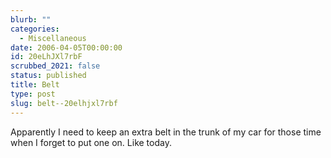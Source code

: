 ```yaml
---
blurb: ""
categories:
  - Miscellaneous
date: 2006-04-05T00:00:00
id: 20eLhJXl7rbF
scrubbed_2021: false
status: published
title: Belt
type: post
slug: belt--20elhjxl7rbf
---
```


Apparently I need to keep an extra belt in the trunk of my car for
those time when I forget to put one on. Like today.